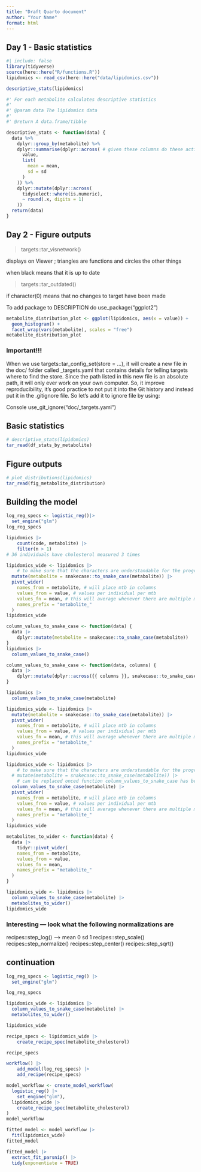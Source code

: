 ```yaml
---
title: "Draft Quarto document"
author: "Your Name"
format: html
---
```


## Day 1 - Basic statistics

```r
#| include: false
library(tidyverse)
source(here::here("R/functions.R"))
lipidomics <- read_csv(here::here("data/lipidomics.csv"))

descriptive_stats(lipidomics)
```

```r
#' For each metabolite calculates descriptive statistics
#'
#' @param data The lipidomics data
#'
#' @return A data.frame/tibble

descriptive_stats <- function(data) {
  data %>%
    dplyr::group_by(metabolite) %>%
    dplyr::summarise(dplyr::across( # given these columns do these actions
      value,
      list(
        mean = mean,
        sd = sd
      )
    )) %>%
    dplyr::mutate(dplyr::across(
      tidyselect::where(is.numeric),
      ~ round(.x, digits = 1)
    ))
  return(data)
}
```

## Day 2 - Figure outputs

> targets::tar_visnetwork()

displays on Viewer ; triangles are functions and circles the other
things

when black means that it is up to date

> targets::tar_outdated()

if character(0) means that no changes to target have been made

To add package to DESCRIPTION do use_package("ggplot2")

```r
metabolite_distribution_plot <- ggplot(lipidomics, aes(x = value)) +
  geom_histogram() +
  facet_wrap(vars(metabolite), scales = "free")
metabolite_distribution_plot
```

### Important!!!

When we use targets::tar_config_set(store = ...), it will create a new
file in the doc/ folder called \_targets.yaml that contains details for
telling targets where to find the store. Since the path listed in this
new file is an absolute path, it will only ever work on your own
computer. So, it improve reproducibility, it’s good practice to not put
it into the Git history and instead put it in the .gitignore file. So
let’s add it to ignore file by using:

Console use_git_ignore("doc/\_targets.yaml")

## Basic statistics

```r
# descriptive_stats(lipidomics)
tar_read(df_stats_by_metabolite)
```

## Figure outputs

```r
# plot_distributions(lipidomics)
tar_read(fig_metabolite_distribution)
```

## Building the model

```r
log_reg_specs <- logistic_reg()|>
  set_engine("glm")
log_reg_specs
```

```r
lipidomics |>
    count(code, metabolite) |>
    filter(n > 1)
# 36 individuals have cholesterol measured 3 times
```

```r
lipidomics_wide <- lipidomics |>
    # to make sure that the characters are understandable for the program
  mutate(metabolite = snakecase::to_snake_case(metabolite)) |>
  pivot_wider(
    names_from = metabolite, # will place mtb in columns
    values_from = value, # values per individual per mtb 
    values_fn = mean, # this will average whenever there are multiple measurements per mtb - i.e. cholesterol
    names_prefix = "metabolite_"
  )
lipidomics_wide
```

```r
column_values_to_snake_case <- function(data) {
  data |>
    dplyr::mutate(metabolite = snakecase::to_snake_case(metabolite))
}
lipidomics |>
  column_values_to_snake_case()
```

```r
column_values_to_snake_case <- function(data, columns) {
  data |>
    dplyr::mutate(dplyr::across({{ columns }}, snakecase::to_snake_case))
}

lipidomics |>
  column_values_to_snake_case(metabolite)
```

```r
lipidomics_wide <- lipidomics |>
  mutate(metabolite = snakecase::to_snake_case(metabolite)) |>
  pivot_wider(
    names_from = metabolite, # will place mtb in columns
    values_from = value, # values per individual per mtb 
    values_fn = mean, # this will average whenever there are multiple measurements per mtb - i.e. cholesterol
    names_prefix = "metabolite_"
  )
lipidomics_wide
```

```r
lipidomics_wide <- lipidomics |>
    # to make sure that the characters are understandable for the program
  # mutate(metabolite = snakecase::to_snake_case(metabolite)) |>
    # can be replaced onced function column_values_to_snake_case has been created
  column_values_to_snake_case(metabolite) |>
  pivot_wider(
    names_from = metabolite, # will place mtb in columns
    values_from = value, # values per individual per mtb 
    values_fn = mean, # this will average whenever there are multiple measurements per mtb - i.e. cholesterol
    names_prefix = "metabolite_"
  )
lipidomics_wide
```

```r
metabolites_to_wider <- function(data) {
  data |>
    tidyr::pivot_wider(
    names_from = metabolite, 
    values_from = value, 
    values_fn = mean, 
    names_prefix = "metabolite_"
  )
}
```

```r
lipidomics_wide <- lipidomics |>
  column_values_to_snake_case(metabolite) |>
  metabolites_to_wider()
lipidomics_wide
```

### Interesting --- look what the following normalizations are

recipes::step_log() --\> mean 0 sd 1 recipes::step_scale()
recipes::step_normalize() recipes::step_center() recipes::step_sqrt()

## continuation

```r
log_reg_specs <- logistic_reg() |>
  set_engine("glm")

log_reg_specs
```

```r
lipidomics_wide <- lipidomics |>
  column_values_to_snake_case(metabolite) |>
  metabolites_to_wider()

lipidomics_wide
```

```r
recipe_specs <- lipidomics_wide |> 
    create_recipe_spec(metabolite_cholesterol)

recipe_specs
```

```r
workflow() |> 
    add_model(log_reg_specs) |> 
    add_recipe(recipe_specs) 
```

```r
model_workflow <- create_model_workflow(
  logistic_reg() |>
    set_engine("glm"),
  lipidomics_wide |>
    create_recipe_spec(metabolite_cholesterol)
)
model_workflow
```

```r
fitted_model <- model_workflow |>
  fit(lipidomics_wide)
fitted_model
```

```r
fitted_model |>
  extract_fit_parsnip() |>
  tidy(exponentiate = TRUE)
```

